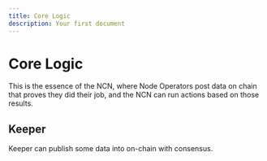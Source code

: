 ```yaml
---
title: Core Logic
description: Your first document
---
```


# Core Logic

This is the essence of the NCN, where Node Operators post data on chain that proves they did their job, and the NCN can run actions based on those results.

## Keeper

Keeper can publish some data into on-chain with consensus.